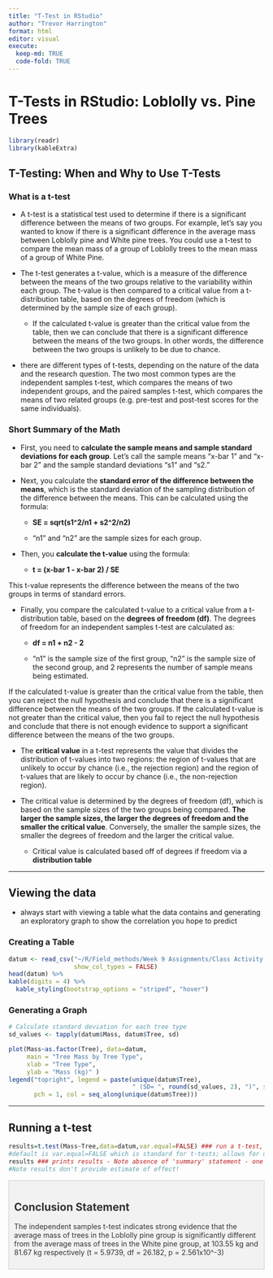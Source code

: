 ```yaml
---
title: "T-Test in RStudio"
author: "Trevor Harrington"
format: html
editor: visual
execute: 
  keep-md: TRUE
  code-fold: TRUE 
---
```


# T-Tests in RStudio: Loblolly vs. Pine Trees

```r
library(readr)
library(kableExtra)
```

## T-Testing: When and Why to Use T-Tests

### What is a t-test

-   A t-test is a statistical test used to determine if there is a significant difference between the means of two groups. For example, let's say you wanted to know if there is a significant difference in the average mass between Loblolly pine and White pine trees. You could use a t-test to compare the mean mass of a group of Loblolly trees to the mean mass of a group of White Pine.

-   The t-test generates a t-value, which is a measure of the difference between the means of the two groups relative to the variability within each group. The t-value is then compared to a critical value from a t-distribution table, based on the degrees of freedom (which is determined by the sample size of each group).

    -   If the calculated t-value is greater than the critical value from the table, then we can conclude that there is a significant difference between the means of the two groups. In other words, the difference between the two groups is unlikely to be due to chance.

-   there are different types of t-tests, depending on the nature of the data and the research question. The two most common types are the independent samples t-test, which compares the means of two independent groups, and the paired samples t-test, which compares the means of two related groups (e.g. pre-test and post-test scores for the same individuals).

### Short Summary of the Math

-   First, you need to **calculate the sample means and sample standard deviations for each group**. Let's call the sample means "x-bar 1" and "x-bar 2" and the sample standard deviations "s1" and "s2."

-   Next, you calculate the **standard error of the difference between the means**, which is the standard deviation of the sampling distribution of the difference between the means. This can be calculated using the formula:

    -   **SE = sqrt(s1\^2/n1 + s2\^2/n2)**

    -   "n1" and "n2" are the sample sizes for each group.

-   Then, you **calculate the t-value** using the formula:

    -   **t = (x-bar 1 - x-bar 2) / SE**

This t-value represents the difference between the means of the two groups in terms of standard errors.

-   Finally, you compare the calculated t-value to a critical value from a t-distribution table, based on the **degrees of freedom (df)**. The degrees of freedom for an independent samples t-test are calculated as:

    -   **df = n1 + n2 - 2**

    -   "n1" is the sample size of the first group, "n2" is the sample size of the second group, and 2 represents the number of sample means being estimated.

If the calculated t-value is greater than the critical value from the table, then you can reject the null hypothesis and conclude that there is a significant difference between the means of the two groups. If the calculated t-value is not greater than the critical value, then you fail to reject the null hypothesis and conclude that there is not enough evidence to support a significant difference between the means of the two groups.

-   The **critical value** in a t-test represents the value that divides the distribution of t-values into two regions: the region of t-values that are unlikely to occur by chance (i.e., the rejection region) and the region of t-values that are likely to occur by chance (i.e., the non-rejection region).

-   The critical value is determined by the degrees of freedom (df), which is based on the sample sizes of the two groups being compared. **The larger the sample sizes, the larger the degrees of freedom and the smaller the critical value**. Conversely, the smaller the sample sizes, the smaller the degrees of freedom and the larger the critical value.

    -   Critical value is calculated based off of degrees if freedom via a **distribution table**

------------------------------------------------------------------------

## Viewing the data

-   always start with viewing a table what the data contains and generating an exploratory graph to show the correlation you hope to predict

### Creating a Table

```r
datum <- read_csv("~/R/Field_methods/Week 9 Assignments/Class Activity 8.csv",
                  show_col_types = FALSE)
head(datum) %>%
kable(digits = 4) %>%
  kable_styling(bootstrap_options = "striped", "hover")
```

### Generating a Graph

```r
# Calculate standard deviation for each tree type
sd_values <- tapply(datum$Mass, datum$Tree, sd)

plot(Mass~as.factor(Tree), data=datum,
     main = "Tree Mass by Tree Type",
     xlab = "Tree Type",
     ylab = "Mass (kg)" )
legend("topright", legend = paste(unique(datum$Tree), 
                                  " (SD= ", round(sd_values, 2), ")", sep = ""), 
       pch = 1, col = seq_along(unique(datum$Tree)))
```

------------------------------------------------------------------------

## Running a t-test

```r
results=t.test(Mass~Tree,data=datum,var.equal=FALSE) ### run a t-test, call results 'results'
#default is var.equal=FALSE which is standard for t-tests; allows for unequal variance of groups
results ### prints results - Note absence of 'summary' statement - one of few tests that doesn't use 'summary'
#Note results don't provide estimate of effect!
```

::: {.callout-note .div style="border: 1px solid #ccc;   background-color: #f2f2f2;   color: #333;   padding: 10px;   margin: 10px 0;" icon="false"}
## Conclusion Statement

The independent samples t-test indicates strong evidence that the average mass of trees in the Loblolly pine group is significantly different from the average mass of trees in the White pine group, at 103.55 kg and 81.67 kg respectively (t = 5.9739, df = 26.182, p = 2.561x10\^-3)
:::
